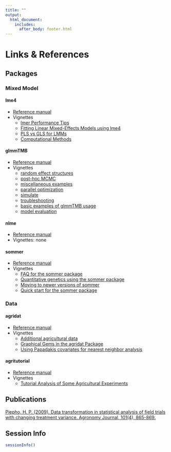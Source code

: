 ```yaml
---
title: ""
output: 
  html_document:
    includes:
      after_body: footer.html		
---
```


# Links & References {.tabset .tabset-fade .tabset-pills}

## Packages

### Mixed Model

#### lme4
* [Reference manual](https://cran.r-project.org/web/packages/lme4/lme4.pdf)
* Vignettes 
  + [lmer Performance Tips](https://cran.r-project.org/web/packages/lme4/vignettes/lmerperf.html)
  + [Fitting Linear Mixed-Effects Models using lme4](https://cran.r-project.org/web/packages/lme4/vignettes/lmer.pdf)
  + [PLS vs GLS for LMMs](https://cran.r-project.org/web/packages/lme4/vignettes/PLSvGLS.pdf)
  + [Computational Methods](https://cran.r-project.org/web/packages/lme4/vignettes/Theory.pdf)

#### glmmTMB
* [Reference manual](https://cran.r-project.org/web/packages/glmmTMB/glmmTMB.pdf)
* Vignettes
  + [random effect structures](https://cran.r-project.org/web/packages/glmmTMB/vignettes/covstruct.html)
  + [post-hoc MCMC](https://cran.r-project.org/web/packages/glmmTMB/vignettes/mcmc.html)
  + [miscellaneous examples](https://cran.r-project.org/web/packages/glmmTMB/vignettes/miscEx.html)
  + [parallel optimization](https://cran.r-project.org/web/packages/glmmTMB/vignettes/parallel.html)
  + [simulate](https://cran.r-project.org/web/packages/glmmTMB/vignettes/sim.html)
  + [troubleshooting](https://cran.r-project.org/web/packages/glmmTMB/vignettes/troubleshooting.html)
  + [basic examples of glmmTMB usage](https://cran.r-project.org/web/packages/glmmTMB/vignettes/glmmTMB.pdf)
  + [model evaluation](https://cran.r-project.org/web/packages/glmmTMB/vignettes/model_evaluation.pdf)

#### nlme
* [Reference manual](https://cran.r-project.org/web/packages/nlme/nlme.pdf)
* Vignettes: none

#### sommer
* [Reference manual](https://cran.r-project.org/web/packages/sommer/sommer.pdf)
* Vignettes
  + [FAQ for the sommer package](https://cran.r-project.org/web/packages/sommer/vignettes/sommer.FAQ.pdf)
  + [Quantitative genetics using the sommer package](https://cran.r-project.org/web/packages/sommer/vignettes/sommer.pdf)
  + [Moving to newer versions of sommer](https://cran.r-project.org/web/packages/sommer/vignettes/sommer.changes.pdf)
  + [Quick start for the sommer package](https://cran.r-project.org/web/packages/sommer/vignettes/sommer.start.pdf)

### Data

#### agridat
* [Reference manual](https://cran.r-project.org/web/packages/agridat/agridat.pdf)
* Vignettes
  + [Additional agricultural data](https://cran.r-project.org/web/packages/agridat/vignettes/agridat_data.html)
  + [Graphical Gems in the agridat Package](https://cran.r-project.org/web/packages/agridat/vignettes/agridat_examples.html)
  + [Using Papadakis covariates for nearest neighbor analysis](https://cran.r-project.org/web/packages/agridat/vignettes/agridat_papadakis.html)
  
#### agritutorial
* [Reference manual](https://cran.r-project.org/web/packages/agriTutorial/agriTutorial.pdf)
* Vignettes
  + [Tutorial Analysis of Some Agricultural Experiments](https://cran.r-project.org/web/packages/agriTutorial/vignettes/agriTutorialVignette.pdf)
  
## Publications
[Piepho, H. P. (2009). Data transformation in statistical analysis of field trials with changing treatment variance. Agronomy Journal, 101(4), 865-869.](https://acsess.onlinelibrary.wiley.com/doi/abs/10.2134/agronj2008.0226x)

## Session Info
```r
sessionInfo()
```